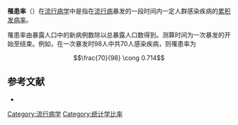 {{nofootnotes|time=2022-4-24}}
'''罹患率'''（{{lang-en|attack rate}}）在[[流行病学|流行病学]]中是指在[[流行病|流行病]]暴发的一段时间内一定人群感染疾病的[[累积发病率|累积发病率]]。

罹患率由暴露人口中的新病例数除以总暴露人口数得到。测算时间为一次暴发的开始至结束。例如，在一次暴发时98人中共70人感染疾病，则罹患率为

:<math>\frac{70}{98} \cong 0.714</math>

== 参考文献 ==
{{ReflistF}}
* {{cite book|title=《卫生学大辞典》|editor=王翔朴、王营通、李珏声|year=2000|publisher=青岛出版社}}
{{ReflistH}}

{{Authority control}}
[[Category:流行病学|Category:流行病学]]
[[Category:统计学比率|Category:统计学比率]]


{{med-stub}}